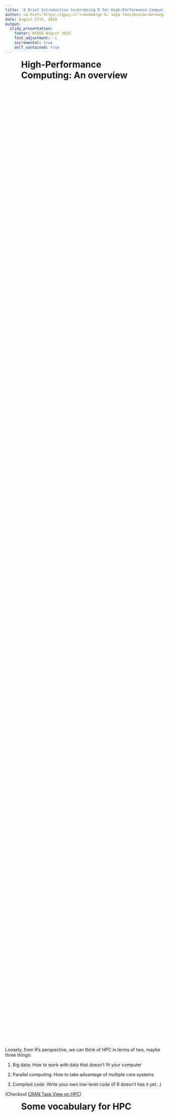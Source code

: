 ```yaml
---
title: 'A Brief Introduction to<br>Using R for High-Performance Computing<br><img src="fig/trojan-rlogo.svg" alt="trojan R logo" style="width:250px;">'
author: <a href="https://ggvy.cl"><b>George G. Vega Yon</b></a><br>vegayon@usc.edu<br><br>University of Southern California<br>Department of Preventive Medicine
date: August 27th, 2019
output: 
  slidy_presentation:
    footer: OCRUG August 2019
    font_adjustment: -1
    incremental: true
    self_contained: true
---
```


# High-Performance Computing: An overview {style="width: 80%;margin: auto;height: 80%;"}

Loosely, from R's perspective, we can think of HPC in terms of two, maybe three things:

1.  Big data: How to work with data that doesn't fit your computer

2.  Parallel computing: How to take advantage of multiple core systems

3.  Compiled code: Write your own low-level code (if R doesn't has it yet...)

(Checkout [CRAN Task View on HPC](https://cran.r-project.org/web/views/HighPerformanceComputing.html))


# Some vocabulary for HPC {style="width: 80%;margin: auto;height: 80%;"}

In raw terms

*   Supercomputer: A **single** big machine with thousands of cores/gpus.

*   High Performance Computing (HPC): **Multiple** machines within
    a **single** network.
    
*   High Throughput Computing (HTC): **Multiple** machines across **multiple**
    networks.
    
You may not have access to a supercomputer, but certainly HPC/HTC clusters are
more accesible these days, e.g. AWS provides a service to create HPC clusters
at a low cost (allegedly, since nobody understands how pricing works)

# What's "a core"? {style="width: 80%;margin: auto;height: 80%;text-align:center"}

![Taxonomy of CPUs (Downloaded from de https://slurm.schedmd.com/mc_support.html)](fig/cpu-slurm.png){width="400px"}

Now, how many cores does your computer has, the parallel package can tell you that:

```r
parallel::detectCores()
```

# What is parallel computing, anyway? {style="width: 80%;margin: auto;height: 80%;"}

```r
f <- function(n) n*2
f(1:4)
```

![Here we are using a single core. The function is applied one element at a time, leaving the other 3 cores without usage.](fig/pll-computing-explained-serial.svg){width="50%"}

# What is parallel computing, anyway? (cont'd) {style="width: 80%;margin: auto;height: 80%;"}

```r
f <- function(n) n*2
f(1:4)
```

![In this more intelligent way of computation, we are taking full advantage of our computer by using all 4 cores at the same time. This will translate in a reduced computation time which, in the case of complicated/long calculations, can be an important speed gain.](fig/pll-computing-explained-parallel.svg){width="50%"}


# {style="background-color:#515A5A;margin:auto;text-align:center;"}

<text style="color:white;">Let's think before we start...</text>

![](https://media.giphy.com/media/Dwclsfe6Gb91m/giphy.gif){style="width:500px"}

<text style="color:white;">When is it a good idea to go HPC?</text>

# When is it a good idea? {style="width: 80%;margin: auto;height: 80%;"}

```r
knitr::include_graphics("fig/when_to_parallel.svg")
```

# Parallel computing in R {style="width: 80%;margin: auto;height: 80%;"}

While there are several alternatives (just take a look at the
[High-Performance Computing Task View](https://cran.r-project.org/web/views/HighPerformanceComputing.html)),
we'll focus on the following R-packages for **explicit parallelism**

Some examples:

> *   [**parallel**](https://cran.r-project.org/package=parallel): R package that provides '[s]upport for parallel computation,
    including random-number generation'.

> *   [**foreach**](https://cran.r-project.org/package=foreach): R package for 'general iteration over elements' in parallel fashion.

> *   [**future**](https://cran.r-project.org/package=future): '[A] lightweight and
    unified Future API for sequential and parallel processing of R
    expression via futures.' (won't cover here)
    
Implicit parallelism, on the other hand, are out-of-the-box tools that allow the
programmer not to worry about parallelization, e.g. such as
[**gpuR**](https://cran.r-project.org/package=gpuR) for Matrix manipulation using
GPU, [**tensorflow**](https://cran.r-project.org/package=tensorflow)

# {style="width: 80%;margin: auto;height: 80%;"}

And there's also a more advanced set of options

> *   [**Rcpp**](https://cran.r-project.org/package=Rcpp) + [OpenMP](https://www.openmp.org):
    [Rcpp](https://cran.r-project.org/package=Rcpp) is an R package for integrating
    R with C++, and OpenMP is a library for high-level parallelism for C/C++ and
    Fortran.

> *   A ton of other type of resources, notably the tools for working with 
    batch schedulers such as Slurm, HTCondor, etc.
    
# The parallel package {style="width: 80%;margin: auto;height: 80%;"}

*  Based on the `snow` and `multicore` R Packages.

*  Explicit parallelism.

*  Simple yet powerful idea: Parallel computing as multiple R sessions.

*  Clusters can be made of both local and remote sessions

*  Multiple types of cluster: `PSOCK`, `Fork`, `MPI`, etc.

<div style="text-align: center;"><img src="fig/parallel-package.svg"/></div>

# Parallel workflow {style="width: 80%;margin: auto;height: 80%;"}

(Usually) We do the following:

1.  Create a `PSOCK/FORK` (or other) cluster using `makePSOCKCluster`/`makeForkCluster`
    (or `makeCluster`)
    
2.  Copy/prepare each R session (if you are using a `PSOCK` cluster):

    a.  Copy objects with `clusterExport`

    b.  Pass expressions with `clusterEvalQ`

    c.  Set a seed

3.  Do your call: `parApply`, `parLapply`, etc. 

4.  Stop the cluster with `clusterStop`

# Ex 1: Hello world! {style="width: 80%;margin: auto;height: 80%;"}

```r
# 1. CREATING A CLUSTER
library(parallel)
cl <- makePSOCKcluster(4)    
x  <- 20

# 2. PREPARING THE CLUSTER
clusterSetRNGStream(cl, 123) # Equivalent to `set.seed(123)`
clusterExport(cl, "x")

# 3. DO YOUR CALL
clusterEvalQ(cl, {
  paste0("Hello from process #", Sys.getpid(), ". I see x and it is equal to ", x)
})

# 4. STOP THE CLUSTER
stopCluster(cl)
```


# Ex 2: Parallel regressions {style="width: 80%;margin: auto;height: 80%;"}

**Problem**: Run multiple regressions on a very wide dataset. We need to fit the
following model:

$$
y = X_i\beta_i + \varepsilon,\quad \varepsilon\sim N(0, \sigma^2_i),\quad\forall i
$$

```r
set.seed(131)
y <- rnorm(500)
X <- matrix(rnorm(500*999), nrow = 500, dimnames = list(1:500, sprintf("x%03d", 1:999)))
```

```r
dim(X)
X[1:6, 1:5]
str(y)
```

# Ex 2: Parallel regressions (cont'd 1) {style="width: 80%;margin: auto;height: 80%;"}

**Serial solution**: Use `apply` (forloop) to solve it

```r


ans <- apply(
  
  X      = X,
  MARGIN = 2,
  FUN    = function(x, y) coef(lm(y ~ x)),
  y      = y
  )

ans[,1:5]
```

# Ex 2: Parallel regressions (cont'd 2) {style="width: 80%;margin: auto;height: 80%;"}

**Parallel solution**: Use `parApply`

```r
library(parallel)
cl <- makePSOCKcluster(4L)
ans <- parApply(
  cl     = cl,
  X      = X,
  MARGIN = 2,
  FUN    = function(x, y) coef(lm(y ~ x)),
  y      = y
  )

ans[,1:5]
```

-----

Are we going any faster?

```r
library(bench)
mark(
  parallel = parApply(
    cl  = cl,
    X   = X, MARGIN = 2,
    FUN = function(x, y) coef(lm(y ~ x)),
    y   = y
    ),
  serial = apply(
    X   = X, MARGIN = 2,
    FUN = function(x, y) coef(lm(y ~ x)),
    y   = y
    )
)
```

```r
stopCluster(cl)
```

# Rcpp: Hello world! {style="width: 80%;margin: auto;height: 80%; text-align:center"}

## The Fibonacci series

<img src="https://upload.wikimedia.org/wikipedia/commons/thumb/2/2e/FibonacciSpiral.svg/354px-FibonacciSpiral.svg.png" width="400px"/>

$$
Fib(n) = \left\{\begin{array}{ll}
n & \mbox{if }n \leq 1 \\ 
Fib(n-1) + Fib(n - 2) & \mbox{otherwise}
\end{array}\right.
$$

# Rcpp: Hello world! vers1 {style="width: 80%;margin: auto;height: 80%;"}

```Rcpp
#include <Rcpp.h>

// [[Rcpp::export]]
int fibCpp(int n) {
  
  if (n < 2) {
    return n;
  }
  
  return fibCpp(n - 1) + fibCpp(n - 2);
  
}
```

Back in R

```r
c(fibCpp(1), fibCpp(2), fibCpp(3), fibCpp(4), fibCpp(5))
```

# Rcpp: Hello world! vers2 (with function overloading) {style="width: 80%;margin: auto;height: 80%;"}

```Rcpp
#include <Rcpp.h>

using namespace Rcpp;

// inline kind of implementation
int fibCpp(int n) {return (n < 2)? n : fibCpp(n - 1) + fibCpp(n - 2);}

// [[Rcpp::export]]
IntegerVector fibCpp(IntegerVector n) {

  IntegerVector res(n.size());
  for (int i = 0; i < n.size(); ++i)
    res[i] = fibCpp(n[i]);
    
  return res;
  
}
```

Back in R

```r
fibCpp(1:5)
```


# RcppArmadillo and OpenMP {style="width: 80%;margin: auto;height: 80%;"}

*   Friendlier than [**RcppParallel**](http://rcppcore.github.io/RcppParallel/)...
    at least for 'I-use-Rcpp-but-don't-actually-know-much-about-C++' users (like myself!).

*   Must run only 'Thread-safe' calls, so calling R within parallel blocks can cause
    problems (almost all the time).
    
*   Use `arma` objects, e.g. `arma::mat`, `arma::vec`, etc. Or, if you are used to them
    `std::vector` objects as these are thread safe.

*   Pseudo-Random Number Generation is not very straight forward... But C++11 has
    a [nice set of functions](http://en.cppreference.com/w/cpp/numeric/random) that can be used together with OpenMP

*   Need to think about how processors work, cache memory, etc. Otherwise you could
    get into trouble... if your code is slower when run in parallel, then you probably
    are facing [false sharing](https://software.intel.com/en-us/articles/avoiding-and-identifying-false-sharing-among-threads)
    
*   If R crashes... try running R with a debugger (see
    [Section 4.3 in Writing R extensions](https://cran.r-project.org/doc/manuals/r-release/R-exts.html#Checking-memory-access)):
    
    ```shell
    ~$ R --debugger=valgrind
    ```

# RcppArmadillo and OpenMP workflow {style="width: 80%;margin: auto;height: 80%;"}

1.  Add the following to your C++ source code to use OpenMP, and tell Rcpp that
    you need to include that in the compiler:
    
    ```cpp
    #include <omp.h>
    // [[Rcpp::plugins(openmp)]]
    ```

2.  Tell the compiler that you'll be running a block in parallel with openmp
    
    ```cpp
    #pragma omp [directives] [options]
    {
      ...your neat parallel code...
    }
    ```
    
    You'll need to specify how OMP should handle the data:
    
    *   `shared`: Default, all threads access the same copy.
    *   `private`: Each thread has its own copy (although not initialized).
    *   `firstprivate` Each thread has its own copy initialized.
    *   `lastprivate` Each thread has its own copy. The last value is the one stored in the main program.
    
    Setting `default(none)` is a good practice.
    
3.  Compile!

# Ex 3: RcppArmadillo + OpenMP {style="width: 80%;margin: auto;height: 80%;"}

Computing the distance matrix (see `?dist`)

```Rcpp
#include <omp.h>
#include <RcppArmadillo.h>

// [[Rcpp::depends(RcppArmadillo)]]
// [[Rcpp::plugins(openmp)]]

using namespace Rcpp;

// [[Rcpp::export]]
arma::mat dist_par(const arma::mat & X, int cores = 1) {
  
  // Some constants
  int N = (int) X.n_rows;
  int K = (int) X.n_cols;
  
  // Output
  arma::mat D(N,N);
  D.zeros(); // Filling with zeros
  
  // Setting the cores
  omp_set_num_threads(cores);
  
#pragma omp parallel for shared(D, N, K, X) default(none)
  for (int i=0; i<N; ++i)
    for (int j=0; j<i; ++j) {
      for (int k=0; k<K; k++) 
        D.at(i,j) += pow(X.at(i,k) - X.at(j,k), 2.0);
      
      // Computing square root
      D.at(i,j) = sqrt(D.at(i,j));
      D.at(j,i) = D.at(i,j);
    }
      
  
  // My nice distance matrix
  return D;
}
```

<!-- # {style="width: 80%;margin: auto;height: 80%;"} -->

<!-- ```{r dist-dat, dependson=-1, echo=TRUE, cache=TRUE} -->
<!-- # Simulating data -->
<!-- set.seed(1231) -->
<!-- K <- 1000 -->
<!-- n <- 500 -->
<!-- x <- matrix(rnorm(n*K), ncol=K) -->

<!-- # Are we getting the same? -->
<!-- table(as.matrix(dist(x)) - dist_par(x, 4)) # Only zeros -->
<!-- ``` -->

# {style="width: 80%;margin: auto;height: 80%;"}

```r
set.seed(1231)
K <- 1000
n <- 500
x <- matrix(rnorm(n*K), ncol=K)
```


```r
# Benchmarking!
rbenchmark::benchmark(
  dist(x),                 # stats::dist
  dist_par(x, cores = 1),  # 1 core
  dist_par(x, cores = 2),  # 2 cores
  dist_par(x, cores = 4), #  4 cores
  replications = 10, order="elapsed"
)[,1:4]
```

# {style="text-align:center!important;"}

```r
knitr::include_graphics("fig/speed.gif")
```

## Thanks!

<p style="text-align:center!important;">
`r icon::fa("github")`  [gvegayon](https://github.com/gvegayon/) <br>
`r icon::fa("twitter")`  [\@gvegayon](https://twitter.com/gvegayon) <br>
`r icon::fa("home")`  [ggvy.cl](https://ggvy.cl)<br><br>
<text style="color:gray;font-size:80%">Presentation created with [rmarkdown::slidy_presentation](https:cran.r-project.org/package=rmarkdown)</text>
</p>

# See also {style="width: 80%;margin: auto;height: 80%;"}

*   [Package parallel](https://stat.ethz.ch/R-manual/R-devel/library/parallel/doc/parallel.pdf) 
*   [Using the iterators package](https://cran.r-project.org/web/packages/iterators/vignettes/iterators.pdf)
*   [Using the foreach package](https://cran.r-project.org/web/packages/foreach/vignettes/foreach.pdf)
*   [32 OpenMP traps for C++ developers](https://software.intel.com/en-us/articles/32-openmp-traps-for-c-developers)
*   [The OpenMP API specification for parallel programming](http://www.openmp.org/)
*   ['openmp' tag in Rcpp gallery](gallery.rcpp.org/tags/openmp/)
*   [OpenMP tutorials and articles](http://www.openmp.org/resources/tutorials-articles/)

For more, checkout the [CRAN Task View on HPC](https://cran.r-project.org/web/views/HighPerformanceComputing.html){target="_blank"}

# Bonus track: Simulating $\pi$ {style="width: 80%;margin: auto;height: 80%;"}


*   We know that $\pi = \frac{A}{r^2}$. We approximate it by randomly adding
    points $x$ to a square of size 2 centered at the origin.

*   So, we approximate $\pi$ as $\Pr\{\|x\| \leq 1\}\times 2^2$

```r
set.seed(1231)
p    <- matrix(runif(5e3*2, -1, 1), ncol=2)
pcol <- ifelse(sqrt(rowSums(p^2)) <= 1, adjustcolor("blue", .7), adjustcolor("gray", .7))
plot(p, col=pcol, pch=18)
```

# {style="width: 80%;margin: auto;height: 80%;"}

The R code to do this

```r
pisim <- function(i, nsim) {  # Notice we don't use the -i-
  # Random points
  ans  <- matrix(runif(nsim*2), ncol=2)
  
  # Distance to the origin
  ans  <- sqrt(rowSums(ans^2))
  
  # Estimated pi
  (sum(ans <= 1)*4)/nsim
}
```

# {style="width: 80%;margin: auto;height: 80%;"}

```r
library(parallel)
# Setup
cl <- makePSOCKcluster(4L)
clusterSetRNGStream(cl, 123)

# Number of simulations we want each time to run
nsim <- 1e5

# We need to make -nsim- and -pisim- available to the
# cluster
clusterExport(cl, c("nsim", "pisim"))

# Benchmarking: parSapply and sapply will run this simulation
# a hundred times each, so at the end we have 1e5*100 points
# to approximate pi
rbenchmark::benchmark(
  parallel = parSapply(cl, 1:100, pisim, nsim=nsim),
  serial   = sapply(1:100, pisim, nsim=nsim), replications = 1
)[,1:4]

```


# Session info

```r
sessionInfo()
```

